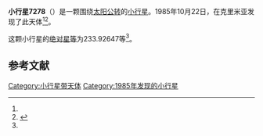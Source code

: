 {{Infobox planet
| bgcolour = #FFFFC0
| name = 7278 Shtokolov
| symbol = 
| image = 
| caption = 
| discovery = yes
| discovery_ref = 
| discoverer = {{link-en|柳德米拉·瓦斯列娜·朱然勒娃|Lyudmila Vasilyevna Zhuravleva}}
| discovery_site = [[克里米亚|克里米亚]] 
| discovered = 1985年10月22日
| designations = yes
| mp_name = 
| named_after = 
| alt_names = 1985 UW4/ 1990 QR4
| mp_category = [[主带小行星|主带小行星]]
| orbit_ref = <ref name="a">[http://ssd.jpl.nasa.gov/sbdb.cgi?sstr=7278 7278 Shtokolov] {{Wayback|url=http://ssd.jpl.nasa.gov/sbdb.cgi?sstr=7278 |date=20201124023807 }}，小行星數據庫瀏覽器（JPL Small-Body Database Browser）－[[美国国家航空航天局|美国国家航空航天局]]喷气推进实验室</ref>
| epoch = 2456400.5 (2013年4月18日更新)
| aphelion = {{convert|3.7496936|AU|km|3|abbr=on|lk=out}}
| perihelion = {{convert|2.5469154|AU|km|3|abbr=on}}
| semimajor = {{convert|3.1483045|AU|km|3|abbr=on}}
| eccentricity = 0.19102
| period = 2040.391592 [[日|日]]<br />5.59[[儒略年|儒略年]]
| avg_speed = 
| inclination = 6.97320
| asc_node = 103.70918
| mean_anomaly = 
| arg_peri = 233.92647
| satellites = 
| physical_characteristics = yes
| dimensions = 
| mass = 
| density = 
| surface_grav = 
| escape_velocity = 
| sidereal_day = 
| axial_tilt = 
| pole_ecliptic_lat = 
| pole_ecliptic_lon = 
| albedo = 
| temperatures= 
| temp_name1 = 
| mean_temp_1 = 
| max_temp_1 = 
| temp_name2 = 
| max_temp_2 = 
| spectral_type = 
| abs_magnitude = 233.92647
}}

'''小行星7278'''（{{lang-en|7278 Shtokolov}}）是一颗围绕[[太阳|太阳]][[公转|公转]]的[[小行星|小行星]]。1985年10月22日，{{link-en|柳德米拉·瓦斯列娜·朱然勒娃|Lyudmila Vasilyevna Zhuravleva}}在克里米亚发现了此天体<ref name="a" /><ref>{{cite news|title=小行星列表|url=http://cfa-www.harvard.edu/iau/lists/NumberedMPs.txt|accessdate=2013-07-08|newspaper=哈佛大学|archive-date=2008-05-17|archive-url=https://web.archive.org/web/20080517010638/http://cfa-www.harvard.edu/iau/lists/NumberedMPs.txt|dead-url=no}}</ref>。

这颗小行星的[[绝对星等|绝对星等]]为233.92647等<ref name="a" />。

==参考文献==
{{reflist}}
{{Minor Planet Number|[[小行星7277|小行星7277]]|[[小行星7279|小行星7279]]}}

{{小天体}}

[[Category:小行星带天体|Category:小行星带天体]]
[[Category:1985年发现的小行星|Category:1985年发现的小行星]]

{{asteroid-stub}}